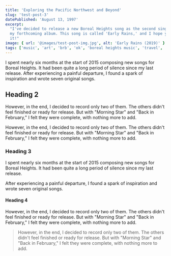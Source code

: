 ```yaml
---
title: 'Exploring the Pacific Northwest and Beyond'
slug: 'test-post-3'
datePublished: 'August 13, 1997'
excerpt:
  "I've decided to release a new Boreal Heights song as the second single from
  my forthcoming album. This song is called 'Early Rains,' and I hope you enjoy
  it!"
image: { url: '@images/test-post-img.jpg', alt: 'Early Rains (2019)' }
tags: ['music', 'art', 'brb', 'ok', 'boreal heights music', 'travel', 'travel']
---
```



I spent nearly six months at the start of 2015 composing new songs for Boreal
Heights. It had been quite a long period of silence since my last release. After
experiencing a painful departure, I found a spark of inspiration and wrote seven
original songs.

## Heading 2

However, in the end, I decided to record only two of them. The others didn't
feel finished or ready for release. But with "Morning Star" and "Back in
February," I felt they were complete, with nothing more to add.

<ImageGallery
  srcLeft={imgSrc}
  captionLeft="Caption left!"
  srcRight={anotherImage}
  captionRight="Caption right!"
/>

However, in the end, I decided to record only two of them. The others didn't
feel finished or ready for release. But with "Morning Star" and "Back in
February," I felt they were complete, with nothing more to add.

### Heading 3

I spent nearly six months at the start of 2015 composing new songs for Boreal
Heights. It had been quite a long period of silence since my last release.

<ImageWithCaption
  src={imgSrc}
  alt="Test alt tag."
  caption="This is a test caption."
/>

After experiencing a painful departure, I found a spark of inspiration and wrote
seven original songs.

#### Heading 4

However, in the end, I decided to record only two of them. The others didn't
feel finished or ready for release. But with "Morning Star" and "Back in
February," I felt they were complete, with nothing more to add.

<Blockquote
  quote="There are many variations of passages of Lorem Ipsum available, but the
    majority have suffered alteration in some form, by injected humour, or
    randomised words which don't look even slightly believable."
  author="Haruki Murakami"
/>

However, in the end, I decided to record only two of them. The others didn't
feel finished or ready for release. But with "Morning Star" and "Back in
February," I felt they were complete, with nothing more to add.
